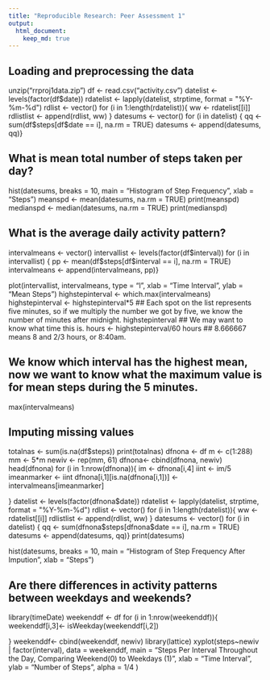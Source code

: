 ```yaml
---
title: "Reproducible Research: Peer Assessment 1"
output: 
  html_document:
    keep_md: true
---
```



## Loading and preprocessing the data
unzip("rrproj1data.zip")
df <- read.csv("activity.csv")
datelist <- levels(factor(df$date))
rdatelist <- lapply(datelist, strptime, format = "%Y-%m-%d")
rdlist <- vector()
for (i in 1:length(rdatelist)){
        ww <- rdatelist[[i]]
        rdlistlist <- append(rdlist, ww)
}
datesums <- vector()
for (i in datelist) { 
    qq <- sum(df$steps[df$date == i], na.rm = TRUE)
    datesums <- append(datesums, qq)}

## What is mean total number of steps taken per day?

hist(datesums, breaks = 10, main = "Histogram of Step Frequency", xlab = "Steps")
meanspd <- mean(datesums, na.rm = TRUE)
print(meanspd)
medianspd <- median(datesums, na.rm = TRUE)
print(medianspd)

## What is the average daily activity pattern?

intervalmeans <- vector()
intervallist <- levels(factor(df$interval))
for (i in intervallist) { 
    pp <- mean(df$steps[df$interval == i], na.rm = TRUE)
    intervalmeans <- append(intervalmeans, pp)}

plot(intervallist, intervalmeans, type = "l", xlab = "Time Interval", ylab = "Mean Steps")
highstepinterval <- which.max(intervalmeans)
highstepinterval <- highstepinterval*5 ## Each spot on the list represents five minutes, so if we multiply the number we got by five, we know the number of minutes after midnight.
highstepinterval
## We may want to know what time this is.
hours <- highstepinterval/60
hours
## 8.666667 means 8 and 2/3 hours, or 8:40am.

## We know which interval has the highest mean, now we want to know what the maximum value is for mean steps during the 5 minutes.
max(intervalmeans)


## Imputing missing values

totalnas <- sum(is.na(df$steps))
print(totalnas)
dfnona <- df
m <- c(1:288)
mm <- 5*m
newiv <- rep(mm, 61)
dfnona<- cbind(dfnona, newiv)
head(dfnona)
for (i in 1:nrow(dfnona)){
        im <- dfnona[i,4]
        iint <- im/5
        imeanmarker <- iint 
        dfnona[i,1][is.na(dfnona[i,1])] <- intervalmeans[imeanmarker]
        
}
datelist <- levels(factor(dfnona$date))
rdatelist <- lapply(datelist, strptime, format = "%Y-%m-%d")
rdlist <- vector()
for (i in 1:length(rdatelist)){
        ww <- rdatelist[[i]]
        rdlistlist <- append(rdlist, ww)
}
datesums <- vector()
for (i in datelist) { 
    qq <- sum(dfnona$steps[dfnona$date == i], na.rm = TRUE)
    datesums <- append(datesums, qq)}
print(datesums)

hist(datesums, breaks = 10, main = "Histogram of Step Frequency After Impution", xlab = "Steps")

## Are there differences in activity patterns between weekdays and weekends?
library(timeDate)
weekenddf <- df
for (i in 1:nrow(weekenddf)){
        weekenddf[i,3]<- isWeekday(weekenddf[i,2])
        
        
}
weekenddf<- cbind(weekenddf, newiv)
library(lattice)
xyplot(steps~newiv | factor(interval), data = weekenddf, main = "Steps Per Interval Throughout the Day, Comparing Weekend(0) to Weekdays (1)", xlab = "Time Interval", ylab = "Number of Steps", alpha = 1/4 )

